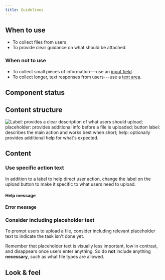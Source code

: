 ```yaml
---
title: Guidelines
---
```



<ReactExample name="InputFile" />

## When to use

- To collect files from users.
- To provide clear guidance on what should be attached.

### When not to use

- To collect small pieces of information---use an [input field](/components/input/inputfield/).
- To collect longer, text responses from users---use a [text area](/components/input/textarea/).

## Component status

<ComponentStatus component="InputFile" />

## Content structure

![Label: provides a clear description of what users should upload; placeholder: provides additional info before a file is uploaded; button label: describes the main action and works best when short; help: optionally provides additional help for what's expected.](fileId:4QJZqvBvRrLu6t9mwObCkA;nodeId:44%3A1017)

## Content

<InputLabelsSnippet />

### Use specific action text

In addition to a label to help direct user action,
change the label on the upload button to make it specific to what users need to upload.

<ReactExample name="InputFile button label" />

<InputHelpErrorSnippet />

#### Help message

<ReactExample name="InputFile help" />

#### Error message

<ReactExample name="InputFile error" />

### Consider including placeholder text

To prompt users to upload a file,
consider including relevant placeholder text to indicate the task isn't done yet.

Remember that placeholder text is visually less important, low in contrast,
and disappears once users enter anything.
So do **not** include anything **necessary**, such as what file types are allowed.

## Look & feel

<InputBackgroundLinkSnippet />
